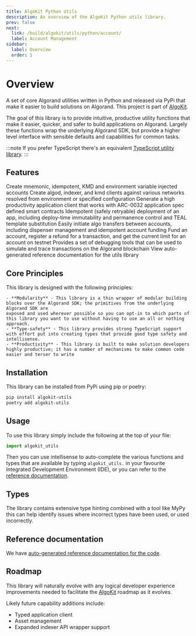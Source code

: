 ```yaml
---
title: AlgoKit Python Utils
description: An overview of the AlgoKit Python utils library.
prev: false
next:
  link: /build/algokit/utils/python/account/
  label: Account Management
sidebar:
  label: Overview
  order: 1
---
```



# Overview

A set of core Algorand utilities written in Python and released via PyPi that make it easier to build solutions on Algorand.
This project is part of [AlgoKit](https://github.com/algorandfoundation/algokit-cli).

The goal of this library is to provide intuitive, productive utility functions that make it easier, quicker, and safer to build applications on Algorand.
Largely these functions wrap the underlying Algorand SDK, but provide a higher level interface with sensible defaults and capabilities for common tasks.

:::note
If you prefer TypeScript there's an equivalent [TypeScript utility library](/build/algokit/utils/ts/overview).
:::

## Features

<LinkInfoCardGrid>
  <LinkInfoCard
    title='Account Management'
    icon='algorand-icon'
    href='/build/algokit/utils/python/account'
  >
    Create mnemonic, idempotent, KMD and environment variable injected accounts
  </LinkInfoCard>
  <LinkInfoCard
    title='Client Management'
    icon='algorand-icon'
    href='/build/algokit/utils/python/client'
  >
    Create algod, indexer, and kmd clients against various networks resolved
    from environment or specified configuration
  </LinkInfoCard>
  <LinkInfoCard
    title='App Client'
    icon='algorand-icon'
    href='/build/algokit/utils/python/app-client'
  >
    Generate a high productivity application client that works with ARC-0032
    application spec defined smart contracts
  </LinkInfoCard>
  <LinkInfoCard
    title='App Deployment'
    icon='algorand-icon'
    href='/build/algokit/utils/python/app-deploy'
  >
    Idempotent (safely retryable) deployment of an app, including deploy-time
    immutability and permanence control and TEAL template substitution
  </LinkInfoCard>
  <LinkInfoCard
    title='Algo Transfer'
    icon='algorand-icon'
    href='/build/algokit/utils/python/transfer'
  >
    Easily initiate algo transfers between accounts, including dispenser
    management and idempotent account funding
  </LinkInfoCard>
  <LinkInfoCard
    title='Dispenser Client'
    icon='algorand-icon'
    href='/build/algokit/utils/python/dispenser'
  >
    Fund an account, register a refund for a transaction, and get the current
    limit for an account on testnet
  </LinkInfoCard>
  <LinkInfoCard
    title='Debugger'
    icon='algorand-icon'
    href='/build/algokit/utils/python/debugging'
  >
    Provides a set of debugging tools that can be used to simulate and trace
    transactions on the Algorand blockchain
  </LinkInfoCard>
  <LinkInfoCard
    title='Reference'
    icon='algorand-icon'
    href='/build/algokit/utils/python/reference'
  >
    View auto-generated reference documentation for the utils library
  </LinkInfoCard>
</LinkInfoCardGrid>

## Core Principles

This library is designed with the following principles:

    - **Modularity** - This library is a thin wrapper of modular building blocks over the Algorand SDK; the primitives from the underlying Algorand SDK are
    exposed and used wherever possible so you can opt-in to which parts of this library you want to use without having to use an all or nothing approach.
    - **Type-safety** - This library provides strong TypeScript support with effort put into creating types that provide good type safety and intellisense.
    - **Productivity** - This library is built to make solution developers highly productive; it has a number of mechanisms to make common code easier and terser to write

## Installation

This library can be installed from PyPi using pip or poetry:

```bash showLineNumbers=false frame=terminal
pip install algokit-utils
poetry add algokit-utils
```

## Usage

To use this library simply include the following at the top of your file:

```python showLineNumbers=false frame=terminal
import algokit_utils
```

Then you can use intellisense to auto-complete the various functions and types that are available by typing `algokit_utils.` in your favourite Integrated Development Environment (IDE),
or you can refer to the [reference documentation](/build/algokit/utils/python/reference).

## Types

The library contains extensive type hinting combined with a tool like MyPy this can help identify issues where incorrect types have been used, or used incorrectly.

## Reference documentation

We have [auto-generated reference documentation for the code](/build/algokit/utils/python/reference).

## Roadmap

This library will naturally evolve with any logical developer experience improvements needed to facilitate the [AlgoKit](https://github.com/algorandfoundation/algokit-cli) roadmap as it evolves.

Likely future capability additions include:

- Typed application client
- Asset management
- Expanded indexer API wrapper support
